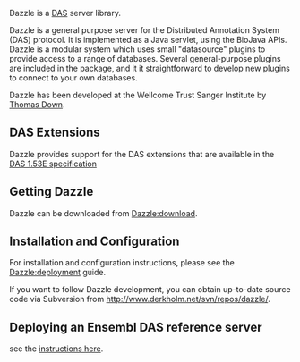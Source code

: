 Dazzle is a [http://www.biodas.org DAS] server library. 

Dazzle is a general purpose server for the Distributed Annotation System (DAS) protocol. It is implemented as a Java servlet, using the BioJava APIs. Dazzle is a modular system which uses small "datasource" plugins to provide access to a range of databases. Several general-purpose plugins are included in the package, and it it straightforward to develop new plugins to connect to your own databases.

Dazzle has been developed at the Wellcome Trust Sanger Institute by [[Thomas_Down|Thomas Down]].

== DAS Extensions==
Dazzle provides support for the DAS extensions that are available in the [http://www.dasregistry.org/spec_1.53E.jsp DAS 1.53E specification]

==Getting Dazzle==

Dazzle can be downloaded from [[Dazzle:download]].

==Installation and Configuration==
For installation and configuration instructions, please see the [[Dazzle:deployment]] guide.

If you want to follow Dazzle development, you can obtain up-to-date source code via Subversion from [http://www.derkholm.net/svn/repos/dazzle/ http://www.derkholm.net/svn/repos/dazzle/].

==Deploying an Ensembl DAS reference server ==

see the [[Dazzle:Ensembl|instructions here]].